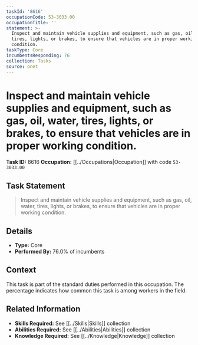 ```yaml
---
taskId: '8616'
occupationCode: 53-3033.00
occupationTitle: ''
statement: >-
  Inspect and maintain vehicle supplies and equipment, such as gas, oil, water,
  tires, lights, or brakes, to ensure that vehicles are in proper working
  condition.
taskType: Core
incumbentsResponding: 76
collection: Tasks
source: onet
---
```

# Inspect and maintain vehicle supplies and equipment, such as gas, oil, water, tires, lights, or brakes, to ensure that vehicles are in proper working condition.

**Task ID:** 8616
**Occupation:** [[../Occupations|Occupation]] with code `53-3033.00`

## Task Statement

> Inspect and maintain vehicle supplies and equipment, such as gas, oil, water, tires, lights, or brakes, to ensure that vehicles are in proper working condition.

## Details

- **Type:** Core
- **Performed By:** 76.0% of incumbents

## Context

This task is part of the standard duties performed in this occupation. The percentage indicates how common this task is among workers in the field.

## Related Information

- **Skills Required:** See [[../Skills|Skills]] collection
- **Abilities Required:** See [[../Abilities|Abilities]] collection
- **Knowledge Required:** See [[../Knowledge|Knowledge]] collection
